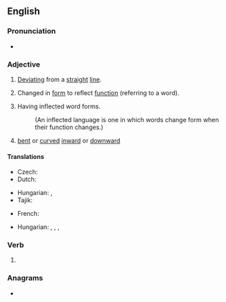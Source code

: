 ==English==

===Pronunciation===
* {{audio|en|en-us-inflected.ogg|Audio (US)}}

===Adjective===
{{en-adj}}

# [[deviate|Deviating]] from a [[straight]] [[line]].
# {{lb|en|grammar}} Changed in [[form]] to reflect [[function]] (referring to a word).
# {{lb|en|linguistics}} Having inflected word forms.
#: (An inflected language is one in which words change form when their function changes.)
# {{lb|en|botany}} [[bent]] or [[curved]] [[inward]] or [[downward]]

====Translations====
{{trans-top|(grammar)}}
* Czech: {{t+|cs|ohebný}}
* Dutch: {{t+|nl|verbogen}}
{{trans-mid}}
* Hungarian: {{t|hu|ragos}}, {{t|hu|ragozott}}
* Tajik: {{t|tg|оҳанганд|sc=Cyrl}}
{{trans-bottom}}

{{trans-top|(linguistics)}}
* French: {{t+|fr|flexionnel}}
{{trans-mid}}
* Hungarian: {{t+|hu|flektáló}}, {{t|hu|flexiós}}, {{t|hu|hajlító}}, {{t+|hu|fúziós}}
{{trans-bottom}}

===Verb===
{{head|en|verb form}}

# {{en-past of|inflect}}

===Anagrams===
* {{anagrams|en|a=cdeefilnt|deflectin}}